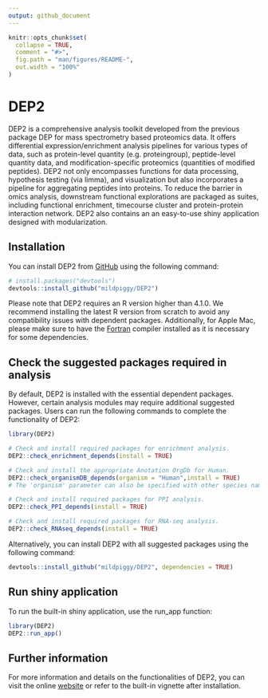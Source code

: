 ```yaml
---
output: github_document
---
```


<!-- README.md is generated from README.Rmd. Please edit that file -->

```r
knitr::opts_chunk$set(
  collapse = TRUE,
  comment = "#>",
  fig.path = "man/figures/README-",
  out.width = "100%"
)
```

# DEP2

<!-- badges: start -->

<!-- badges: end -->

<!-- <img src="logo.png" alt="logo" width="300"/> -->

<!-- ![logo](./logo.png) -->

DEP2 is a comprehensive analysis toolkit developed from the previous package DEP for mass spectrometry based proteomics data. It offers differential expression/enrichment analysis pipelines for various types of data, such as protein-level quantity (e.g. proteingroup), peptide-level quantity data, and modification-specific proteomics (quantities of modified peptides). DEP2 not only encompasses functions for data processing, hypothesis testing (via limma), and visualization but also incorporates a pipeline for aggregating peptides into proteins. To reduce the barrier in omics analysis, downstream functional explorations are packaged as suites, including functional enrichment, timecourse cluster and protein-protein interaction network. DEP2 also contains an an easy-to-use shiny application designed with modularization.

## Installation

You can install DEP2 from [GitHub](https://github.com/mildpiggy/DEP2) using the following command:

```r
# install.packages("devtools")
devtools::install_github("mildpiggy/DEP2")
```

Please note that DEP2 requires an R version higher than 4.1.0. We recommend installing the latest R version from scratch to avoid any compatibility issues with dependent packages. Additionally, for Apple Mac, please make sure to have the [Fortran](https://mac.r-project.org/tools/) compiler installed as it is necessary for some dependencies. 

## Check the suggested packages required in analysis

By default, DEP2 is installed with the essential dependent packages. However, certain analysis modules may require additional suggested packages. Users can run the following commands to complete the functionality of DEP2:

```r
library(DEP2)

# Check and install required packages for enrichment analysis.
DEP2::check_enrichment_depends(install = TRUE)

# Check and install the appropriate Anotation OrgDb for Human.
DEP2::check_organismDB_depends(organism = "Human",install = TRUE)
# The 'organism' parameter can also be specified with other species names, like Mouse, Rat. 

# Check and install required packages for PPI analysis.
DEP2::check_PPI_depends(install = TRUE)

# Check and install required packages for RNA-seq analysis.
DEP2::check_RNAseq_depends(install = TRUE)
```

Alternatively, you can install DEP2 with all suggested packages using the following command:

```r
devtools::install_github("mildpiggy/DEP2", dependencies = TRUE)
```

## Run shiny application

To run the built-in shiny application, use the run_app function:

```r
library(DEP2)
DEP2::run_app()
```


## Further information

For more information and details on the functionalities of DEP2, you can visit the online [website](https://mildpiggy.github.io/DEP2/) or refer to the built-in vignette after installation.
